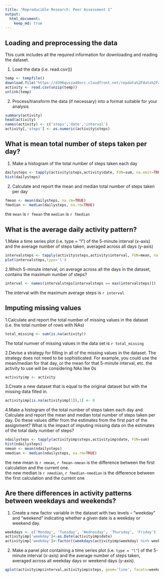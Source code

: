 ```yaml
---
title: "Reproducible Research: Peer Assessment 1"
output: 
  html_document:
    keep_md: true
---
```



## Loading and preprocessing the data

This cunk includes all the required information for downloading and reading the dataset.

1. Load the data (i.e. read.csv())
``` r
temp <- tempfile()
download.file("https://d396qusza40orc.cloudfront.net/repdata%2Fdata%2Factivity.zip", temp)
activity <- read.csv(unzip(temp))
unlink(temp)
```
2. Process/transform the data (if necessary) into a format suitable for your analysis
``` r
summary(activity)
head(activity)
names(activity) <- c('steps','date','interval')
activity[,'steps'] <- as.numeric(activity$steps)
``` 

## What is mean total number of steps taken per day?
1. Make a histogram of the total number of steps taken each day

``` r
dailysteps <- tapply(activity$steps,activity$date, FUN=sum, na.omit=TRUE)
hist(dailysteps)
``` 
2. Calculate and report the mean and median total number of steps taken per day
``` r
fmean <- mean(dailysteps, na.rm=TRUE)
fmedian <- median(dailysteps, na.rm=TRUE)
``` 
the `mean` is `r fmean`
the `median` is `r fmedian`

## What is the average daily activity pattern?

1.Make a time series plot (i.e. type = "l") of the 5-minute interval (x-axis) and the average number of steps taken, averaged across all days (y-axis)
``` r
intervalsteps <- tapply(activity$steps,activity$interval, FUN=mean, na.rm=TRUE)
plot(intervalsteps,type='l')
``` 
2.Which 5-minute interval, on average across all the days in the dataset, contains the maximum number of steps?
``` r
interval <- names(intervalsteps[intervalsteps == max(intervalsteps)])
``` 
The interval with the maximum average steps is `r interval`

## Imputing missing values

1.Calculate and report the total number of missing values in the dataset (i.e. the total number of rows with NAs)
``` r
total_missing <- sum(is.na(activity))
``` 
The total numver of missing values in the data set is `r total_missing`

2.Devise a strategy for filling in all of the missing values in the dataset. The strategy does not need to be sophisticated. For example, you could use the mean/median for that day, or the mean for that 5-minute interval, etc.
the activity to use will be considering NAs like 0s
``` r
activityimp <- activity 

``` 
3.Create a new dataset that is equal to the original dataset but with the missing data filled in.
``` R
activityimp[is.na(activityimp[1]),1] <- 0
``` 
4.Make a histogram of the total number of steps taken each day and Calculate and report the mean and median total number of steps taken per day. Do these values differ from the estimates from the first part of the assignment? What is the impact of imputing missing data on the estimates of the total daily number of steps?
``` r
ndailysteps <- tapply(activityimp$steps,activityimp$date, FUN=sum)
hist(ndailysteps)
nmean <- mean(ndailysteps)
nmedian <- median(ndailysteps, na.rm=TRUE)
``` 
the new mean is `r nmean`, `r fmean-nmean` is the difference between the first calculation and the current one.  
the new median is `r nmedian`, `r fmedian-nmedian` is the difference between the first calculation and the current one

## Are there differences in activity patterns between weekdays and weekends?
1. Create a new factor variable in the dataset with two levels -- "weekday" and "weekend" indicating whether a given date is a weekday or weekend day.

``` r
weekdays <- c('Monday', 'Tuesday', 'Wednesday', 'Thursday', 'Friday')
activityimp['weekday']<-as.Date(activityimp$date)
activityimp['weekday']<-factor((weekdays(activityimp$weekday) %in% weekdays), levels=c(FALSE, TRUE), labels=c('wknd', 'wkdy'))
``` 

2. Make a panel plot containing a time series plot (i.e. `type = "l"`) of the 5-minute interval (x-axis) and the average number of steps taken, averaged across all weekday days or weekend days (y-axis). 
``` r
qplot(activityimp$interval,activityimp$steps, geom='line', facets=weekday~., data=arrange(activityimp, weekday))
```